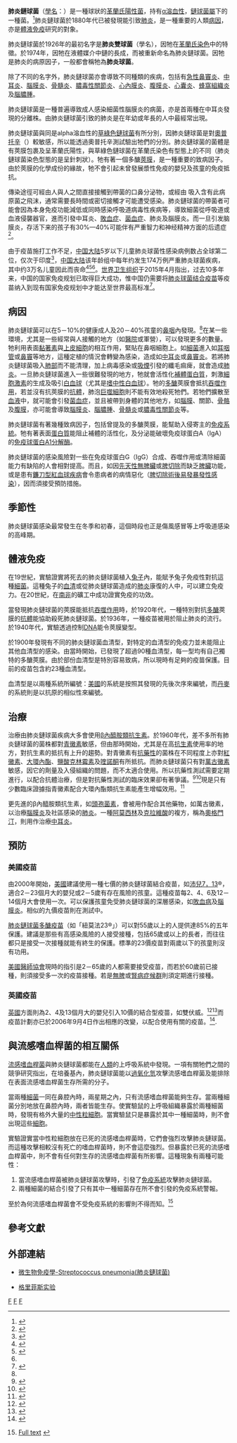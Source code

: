 {{noteTA
|G1 = ME
}}
{{Speciesbox 
| taxon =  Streptococcus pneumoniae
| image = Streptococcus pneumoniae.jpg
| image_caption = [[扫描电镜|扫描电镜]][[显微照片|显微照片]]
| authority = (Klein, 1884) Chester, 1901
| type_strain = ATCC 33400 = CCUG 28588 = CIP 102911 = DSM 20566 = LMG 14545 = NCTC 7465
}}

'''肺炎鏈球菌'''（[[學名|學名]]：''{{lang|la|Streptococcus pneumoniae}}''）是一種球狀的[[革蘭氏陽性菌|革蘭氏陽性菌]]，持有[[溶血性|α溶血性]]，[[鏈球菌屬|鏈球菌屬]]下的一種菌。<ref name=Sherris>{{cite book | author = Ryan KJ; Ray CG (editors) | title = Sherris Medical Microbiology | edition = 4th ed. | publisher = McGraw Hill | year = 2004 | id = ISBN 978-0-8385-8529-0 }}</ref>肺炎鏈球菌於1880年代已被發現能引致[[肺炎|肺炎]]，是一種重要的人類[[病因|病因]]，亦是[[體液免疫|體液免疫]]研究的對象。

肺炎鏈球菌於1926年的最初名字是'''肺炎雙球菌'''（學名''{{lang|la|Diplococcus pneumonia}}''），因牠在[[革蘭氏染色|革蘭氏染色]]中的特徵。於1974年，因牠在液體媒介中鏈的長成，而被重新命名為肺炎鏈球菌。因牠是肺炎的病原因子，一般都會稱牠為'''肺炎球菌'''。

除了不同的名字外，肺炎鏈球菌亦會導致不同種類的疾病，包括有[[急性鼻竇炎|急性鼻竇炎]]、[[中耳炎|中耳炎]]、[[腦膜炎|腦膜炎]]、[[骨髓炎|骨髓炎]]、[[膿毒性關節炎|膿毒性關節炎]]、[[心內膜炎|心內膜炎]]、[[腹膜炎|腹膜炎]]、[[心囊炎|心囊炎]]、[[蜂窩組織炎|蜂窩組織炎]]及[[腦膿腫|腦膿腫]]。

肺炎鏈球菌是一種普遍導致成人感染細菌性腦膜炎的病菌，亦是首兩種在中耳炎發現的分離株。由肺炎鏈球菌引致的肺炎是在年幼或年長的人中最經常出現。

肺炎鏈球菌與同是alpha溶血性的[[草綠色鏈球菌|草綠色鏈球菌]]有所分別，因肺炎鏈球菌是對[[奧普托辛|奧普托辛]]（{{lang|en|optochin}}）較敏感，所以能透過奧普托辛測試驗出牠們的分別。肺炎鏈球菌的菌體是有莢膜包裹及呈革蘭氏陽性，與草綠色鏈球菌在革蘭氏染色有型態上的不同（肺炎鏈球菌染色型態的是呈針刺狀）。牠有著一個多醣[[荚膜|莢膜]]，是一種重要的致病因子。由於莢膜的化學成份的緣故，牠不會引起未曾發展漿性免疫的嬰兒及孩童的免疫抵抗。

傳染途徑可經由人與人之間直接接觸到帶菌的口鼻分泌物，或經由 吸入含有此病原菌之飛沫，通常需要長時間或密切接觸才可能遭受感染。肺炎鏈球菌的帶菌者可能會因為本身免疫功能減低或同時感染呼吸道病毒性疾病等，導致細菌從呼吸道或血液侵襲器官，進而引發中耳炎、[[敗血症|敗血症]]、[[菌血症|菌血症]]、肺炎及腦膜炎。而一旦引发脑膜炎，存活下来的孩子有30%—40%可能伴有严重智力和神经精神方面的后遗症<ref name=":0">{{Cite web|title=接种疫苗 预防肺炎|url=https://www.yunfu.gov.cn/wjj/ztzl/sjkzx/jbkz/crbfk/content/post_405837.html|access-date=2021-12-04|work=www.yunfu.gov.cn}}</ref>。

由于疫苗施打工作不足，[[中国大陆|中国大陆]]5岁以下儿童肺炎球菌性感染病例数占全球第二位，仅次于印度<ref>{{Cite web|title=终止可预防的肺炎死亡 接种疫苗是唯一有效手段|url=http://news.cctv.com/2019/11/15/ARTIXp1jrkY3CCND1Jp0qRQP191115.shtml|access-date=2021-12-03|last=徐晶|work=news.cctv.com}}</ref>，[[中国大陆|中国大陆]]该年龄组中每年约发生174万例严重肺炎球菌疾病，其中约3万名儿童因此而丧命<ref>{{Cite web|title=远离小儿肺炎 从预防抓起__上海市卫生健康委员会|url=http://wsjkw.sh.gov.cn/yfjz/20181116/0012-62729.html|access-date=2021-12-03|work=wsjkw.sh.gov.cn}}</ref><ref>{{Cite web|title=孩子一直咳咳咳咳咳，不会咳成肺炎吧？不想孩子得肺炎，这件事赶紧做--生育服务|url=http://www.sz.gov.cn/hdjl/ywzsk/wsj/syfw/content/mpost_7864662.html|access-date=2021-12-03|work=www.sz.gov.cn}}</ref><ref name=":0" />。[[世界卫生组织|世界卫生组织]]于2015年4月指出，过去10多年来，中国的国家免疫规划已取得巨大成功，惟中国仍需要将[[肺炎鏈球菌疫苗|肺炎球菌结合疫苗]]等疫苗纳入到现有国家免疫规划中才能达至世界最高标准<ref>{{Cite web|title=“世界免疫周”：世卫组织称中国尚需覆盖免疫规划缺口以达到世界最高水平|url=https://news.un.org/zh/story/2015/04/234772|access-date=2021-12-03|date=2015-04-29|work=联合国新闻|language=zh-hans}}</ref>。

== 病因 ==
肺炎鏈球菌可以在5－10%的健康成人及20－40%孩童的[[鼻咽|鼻咽]]內發現。<ref name=Sherris/>在某一些環境，尤其是一些經常與人接觸的地方（如[[醫院|醫院]]或軍營），可以發現更多的數量。牠利用表面[[黏著素|黏著素]]與[[上皮細胞|上皮細胞]]的相互作用，緊貼在鼻咽細胞上。如[[細菌|細菌]]進入如[[耳咽管|耳咽管]]或[[鼻竇|鼻竇]]等地方，這種定植的情況會轉變為感染，造成如[[中耳炎|中耳炎]]或[[鼻竇炎|鼻竇炎]]。若將肺炎鏈球菌吸入[[肺部|肺部]]而不能清理，加上病毒感染或[[吸煙|吸煙]]引發的纖毛痲痺，就會造成[[肺炎|肺炎]]。一旦肺炎鏈球菌進入一些很難發現的地方，牠就會活性化[[補體蛋白質|補體蛋白質]]，刺激[[細胞激素|細胞激素]]的生成及吸引[[白血球|白血球]]（尤其是[[嗜中性白血球|嗜中性白血球]]）。牠的[[多醣|多醣]]莢膜會抵抗[[吞噬作用|吞噬作用]]，若並沒有抗莢膜的[[抗體|抗體]]，肺泡[[巨噬細胞|巨噬細胞]]則不能有效地殺死牠們。若牠們擴散至[[血液|血液]]中，就可能會引發[[菌血症|菌血症]]，並且被帶到身體的其他地方，如[[腦膜|腦膜]]、關節、[[骨骼|骨骼]]及[[腹膜|腹膜]]，亦可能會導致[[腦膜炎|腦膜炎]]、[[腦膿腫|腦膿腫]]、[[骨髓炎|骨髓炎]]或[[膿毒性關節炎|膿毒性關節炎]]等。

肺炎鏈球菌有著幾種致病因子，包括曾提及的多醣莢膜，能幫助入侵寄主的[[免疫系統|免疫系統]]。牠有著表面[[蛋白質|蛋白質]]能阻止補體的活性化，及分泌能破壞免疫球蛋白A（IgA）的[[免疫球蛋白A1分解酶|免疫球蛋白A1分解酶]]。

肺炎鏈球菌的感染風險對一些在免疫球蛋白G（IgG）合成、吞噬作用或清除細菌能力有缺陷的人會相對提高。而且，如因[[先天性無脾臟|先天性無脾臟]]或[[脾切除|脾切除]]而缺乏[[脾臟|脾臟]]功能，或是患有[[鐮刀型紅血球疾病|鐮刀型紅血球疾病]]會令患病者的病情惡化（[[脾切除術後易發暴發性感染|脾切除術後易發暴發性感染]]），因而須接受預防措施。

==季節性==
肺炎鏈球菌感染最常發生在冬季和初春，這個時段也正是傷風感冒等上呼吸道感染的高峰期。

== 體液免疫 ==
在19世紀，實驗證實將死去的肺炎鏈球菌植入[[兔子|兔子]]內，能賦予兔子免疫性對抗這種[[細菌|細菌]]。這種兔子的[[血清|血清]]或從肺炎鏈球菌造成的[[肺炎|肺炎]]康復的人中，可以建立免疫力。在20世紀，在[[南非|南非]]的礦工中成功證實免疫的功效。

當發現肺炎鏈球菌的莢膜能抵抗[[吞噬作用|吞噬作用]]時，於1920年代，一種特別對抗[[多醣|多醣]]莢膜的[[抗體|抗體]]能協助殺死肺炎鏈球菌。於1936年，一種疫苗被用於阻止肺炎的流行。於1940年代，實驗透過控制[[DNA|DNA]]能令莢膜變型。

於1900年發現有不同的肺炎鏈球菌血清型，對特定的血清型的免疫力並未能阻止其他血清型的感染。由當時開始，已發現了超過90種血清型，每一型均有自己獨特的多醣莢膜。由於部份血清型是特別容易致病，所以現時有足夠的疫苗保護。目前的疫苗包含約23種血清型。

血清型是以兩種系統所編號：[[美國|美國]]的系統是按照其發現的先後次序來編號，而[[丹麥|丹麥]]的系統則是以抗原的相似性來編號。

== 治療 ==
治療由肺炎鏈球菌疾病大多會使用[[β內醯胺類抗生素|β內醯胺類抗生素]]。於1960年代，差不多所有肺炎鏈球菌的菌株都對[[青黴素|青黴素]]敏感，但由那時開始，尤其是在高[[抗生素|抗生素]]使用率的地方，對抗生素的抵抗有上升的趨勢。對青黴素有[[抗藥性|抗藥性]]的菌株在不同程度上亦對[[紅黴素|紅黴素]]、[[大環內酯|大環內酯]]、[[鹽酸克林霉素|鹽酸克林霉素]]及[[喹諾酮|喹諾酮]]有所抵抗。而肺炎鏈球菌只有對[[萬古黴素|萬古黴素]]敏感，因它的劑量及入侵組織的問題，而不太適合使用。所以抗藥性測試需要定期進行，以配合抗體治療，但是對抗藥性測試的臨床效果卻有著爭議。<ref name="ClinInfectDis2006-Peterson">{{cite journal | author=Peterson LR | title=Penicillins for treatment of pneumococcal pneumonia: does in vitro resistance really matter? | journal=Clin Infect Dis | year=2006 | pages=224-33 | volume=42 | issue=2 | id=PMID 16355333 }}</ref><ref name="ClinInfectDis2006-Tleyjeh">{{cite journal | author=Tleyjeh IM, Tlaygeh HM, Hejal R, Montori VM, Baddour LM | title=The impact of penicillin resistance on short-term mortality in hospitalized adults with pneumococcal pneumonia: a systematic review and meta-analysis | journal=Clin Infect Dis | year=2006 | pages=788-97 | volume=42 | issue=6 | id=PMID 16477555 }}</ref>現是只有少數臨床證據指青黴素配合大環內酯類抗生素能產生增幅效用。<ref>{{cite journal | title=Addition of a Macrolide to a β-Lactam based empirical antibiotic regimen is associated with lower in-hospital mortality for patients with bacteremic pneumococcal pneumonia | author=Martínez JA, Horcajada JP, Almela M, ''et al.'' | journal=Clin Infect Dis | volume=36 | year=2003 | pages=389–395 | DOI=10.1086/367541 | id=PMID 12567294 }}</ref>

更先進的β內醯胺類抗生素，如[[頭孢菌素|頭孢菌素]]，會被用作配合其他藥物，如萬古黴素，以治療[[腦膜炎|腦膜炎]]及社區感染的[[肺炎|肺炎]]。一種[[阿莫西林|阿莫西林]]及[[克拉維酸|克拉維酸]]的複方，稱為[[奧格門汀|奧格門汀]]，則用作治療[[中耳炎|中耳炎]]。

== 預防 ==
=== 美國疫苗 ===
由2000年開始，[[美國|美國]]建議使用一種七價的肺炎鏈球菌結合疫苗，如[[沛兒7，13|沛兒7，13]]®，適合2－23個月大的嬰兒或2－5歲有存在風險的孩童。這種疫苗每2、4、6及12－14個月大會使用一次。可以保護孩童免受肺炎鏈球菌的深層感染，如[[敗血病|敗血病]]及[[腦膜炎|腦膜炎]]。相似的九價疫苗則在測試中。

[[肺炎鏈球菌多醣疫苗|肺炎鏈球菌多醣疫苗]]（如「紐莫法23®」）可以對55歲以上的人提供達85%的五年保護。建議是那些有高感染風險的人接受接種，包括65歲或以上的長者，而往往都只是接受一次接種就能有終生的保護。標準的23價疫苗對兩歲以下的孩童則沒有功用。

[[美國醫師協會|美國醫師協會]]現時的指引是2－65歲的人都需要接受疫苗，而若於60歲前已接種，則須接受多一次的疫苗接種。若是[[無脾|無脾]]或[[腎病症候群|腎病症候群]]則須定期進行接種。

=== 英國疫苗 ===
[[英國|英國]]方面則為2、4及13個月大的嬰兒引入10價的結合型疫苗，如雙伏威。<ref name="BBCVac">{{Cite news | title = [http://news.bbc.co.uk/1/hi/health/4692908.stm Children to be given new vaccine] | publisher = BBC News | date = 2006年2月8日 | accessdate = 2006年8月25日 | language = en}}</ref><ref name="DoHPress">{{Cite web | url = http://www.dh.gov.uk/PublicationsAndStatistics/PressReleases/PressReleasesNotices/fs/en?CONTENT_ID=4128036&chk=PI8e57 | title = Pneumococcal vaccine added to the childhood immunisation programme | accessdate = 2006-08-25 | date = 2006年2月8日 | language = en | archive-date = 2006-10-23 | archive-url = https://web.archive.org/web/20061023094835/http://www.dh.gov.uk/PublicationsAndStatistics/PressReleases/PressReleasesNotices/fs/en?CONTENT_ID=4128036&chk=PI8e57 | dead-url = no }}</ref>而疫苗計劃亦已於2006年9月4日作出相應的改變，以配合使用有關的疫苗。<ref name="MRF">{{Cite web | url = http://www.meningitis.org/sect5/subsect12/page1 | title = Changes to the immunisation programme in the UK | publisher = Meningitis Research Foundation | accessdate = 2006-10-20 | date = 2006年9月19日 | language = en}}</ref>.

== 與流感嗜血桿菌的相互關係 ==
[[流感嗜血桿菌|流感嗜血桿菌]]與肺炎鏈球菌都能在[[人類|人類]]的上呼吸系統中發現。一項有關牠們之間的競爭研究指出，在培養基內，肺炎鏈球菌能以[[過氧化氫|過氧化氫]]攻擊流感嗜血桿菌及能排除在表面流感嗜血桿菌生存所需的分子。

當兩種[[細菌|細菌]]一同在鼻腔內時，兩星期之內，只有流感嗜血桿菌能夠生存。當兩種細菌分別地放在鼻腔內時，兩者皆能生存。使實驗鼠的上呼吸組織暴露於兩種細菌時，發現有格外大量的[[中性粒細胞|中性粒細胞]]。當實驗鼠只是暴露於其中一種細菌時，則不會出現這些[[細胞|細胞]]。

實驗證實當中性粒細胞放在已死的流感嗜血桿菌時，它們會強烈攻擊肺炎鏈球菌。而這種攻擊相較沒有死亡的嗜血桿菌時，則不會這麼強烈。但暴露於已死的流感嗜血桿菌中，則不會有任何對生存的流感嗜血桿菌有所影響。這種現象有兩種可能性：
# 當流感嗜血桿菌被肺炎鏈球菌攻擊時，引發了[[免疫系統|免疫系統]]攻擊肺炎鏈球菌。
# 兩種細菌的結合引發了只有其中一種細菌存在所不會引發的免疫系統警報。

至於為何流感嗜血桿菌會不受免疫系統的影響則不得而知。<ref name="PLosPathog2006-Lysenko">{{cite journal | author=Lysenko ES, Ratner AJ, Nelson AL, Weiser JN | title=The role of innate immune responses in the outcome of interspecies competition for colonization of mucosal surfaces | journal=PLoS Pathog | year=2005 | pages=e1 | volume=1 | issue=1 | id=PMID 16201010}} [http://pathogens.plosjournals.org/perlserv/?request=get-document&doi=#10.1371/journal.ppat.0010001 Full text] {{Webarchive|url=https://archive.is/20130113064742/http://pathogens.plosjournals.org/perlserv/?request=get-document&doi=%2310.1371/journal.ppat.0010001#10.1371/journal.ppat.0010001 |date=2013-01-13 }}</ref>

== 參考文獻 ==
{{reflist|2}}

==外部連結==
*[http://smallcollation.blogspot.com/2013/01/streptococcus-pneumonia.html 微生物免疫學-Streptococcus pneumonia(肺炎鏈球菌)]

* [[格里菲斯实验|格里菲斯实验]]
{{Gram-positive firmicutes diseases}}
{{Taxonbar|from=Q221179}}

[[Category:鏈球菌屬|F]]
[[Category:抗生素抗藥性細菌|F]]
[[Category:已测序基因组细菌|F]]